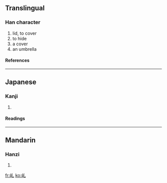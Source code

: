 ==Translingual==
===Han character===
{{Han char|rad=山|as=01|sn=4|four=|canj=山山 (UU), XXX山日 (XXXUA)}}
# lid, to cover
# to hide
# a cover
# an umbrella
====References====
{{Han ref|kx=0307.021|dkj=00175|hdz=10760.010|uh=4E62|ud=20066}}
----
==Japanese==
===Kanji===
{{ja-kanji|grade=|rs=山01}}
# {{defn|Japanese}}
====Readings====
{{ja-readings|on=[[がい]] (gai)|kun=[[かさ]] (kasa), [[ふた]] (futa), [[おおう]] (oou)}}
----
==Mandarin==
===Hanzi===
{{cmn-hanzi|pin=[[gài]] (gai4), [[jiǔ]] (jiu3)|wg=kai<sup>4</sup>, chiu<sup>3</sup>}}
# {{defn|Mandarin}}

[[fr:乢]]
[[ko:乢]]